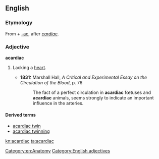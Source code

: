 ==English==

===Etymology===
From {{etyl|grc|en}} {{term|ἀκάρδιος||without a heart|sc=polytonic|tr=akardios|lang=grc}} + [[-ac]], after ''[[cardiac]]''.

===Adjective===
'''acardiac'''

# {{context|medicine}} Lacking a [[heart]].
#* '''1831:''' Marshall Hall, ''A Critical and Experimental Essay on the Circulation of the Blood'', p. 76
#*: The fact of a perfect circulation in '''acardiac''' fœtuses and '''acardiac''' animals, seems strongly to indicate an important influence in the arteries.

====Derived terms====
* [[acardiac twin]]
* [[acardiac twinning]]

[[Category:en:Anatomy]]
[[Category:English adjectives]]

[[kn:acardiac]]
[[ta:acardiac]]